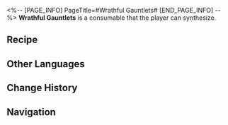 <%-- [PAGE_INFO]
PageTitle=#Wrathful Gauntlets#
[END_PAGE_INFO] --%>
{{Consumable Infobox
|id          = 401013
|image       = Item Wrathful Gauntlets.png
|type        = Attack Consumables
|rarity      = 2
|effect      = Upon use, increases ATK of all allies by 5% with an extra 170 to ATK for the next battle.
|description = This pair of gauntlets are driven by pure flame of anger.<br />Pure flame would also work.
|effectType  = 
|effectType2 = 
|effectType3 = 
|recipe      = {{cx|Source missing}}
|source1     = [[Omni-Synthesizer]]
|source2     = 
|source3     = 
}}
{{Description|''"Scott Business Alliance, made for the champions!"''}}
'''Wrathful Gauntlets''' is a consumable that the player can synthesize.

==Recipe==
{{Recipe
|type             = Synthesis
|group            = Consumable
|Phlogiston       = 3
|Mechanical Parts = 2
|sort             = Phlogiston;Mechanical Parts
}}

==Other Languages==
{{Other Languages
|en   = Wrathful Gauntlets
|zhs  = 愤怒拳套
|zht  = 憤怒拳套
|ja   = 怒りのグローブ
|ko   = 분노의 글러브
|es   = Puños de la ira
|fr   = Gantelets de fureur
|ru   = Рукавицы гнева
|th   = Wrathful Gauntlets
|vi   = Găng Tay Thịnh Nộ
|de   = Zornige Stulpenhandschuhe
|id   = Wrathful Gauntlets
|pt   = Manoplas Raivosas
}}

==Change History==
{{Change History|1.0}}

==Navigation==
{{Consumable Navbox}}